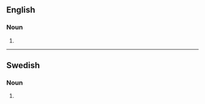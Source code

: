 ==English==

===Noun===
{{head|en|noun form}}

# {{plural of|astrologer|lang=en}}

----

==Swedish==

===Noun===
{{head|sv|noun form}}

# {{sv-noun-form-indef-gen-pl|astrolog}}